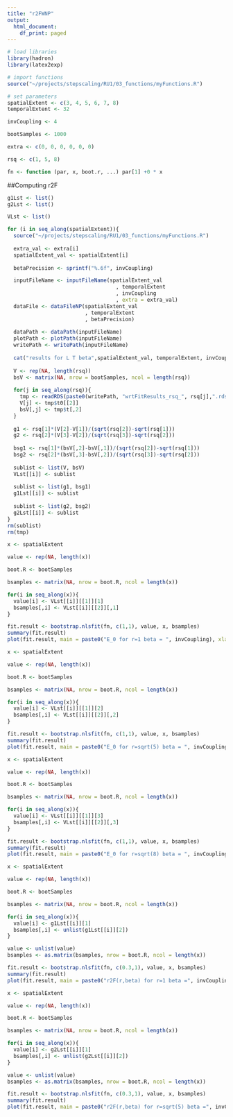 ```yaml
---
title: "r2FWNP"
output:
  html_document:
    df_print: paged
---
```

```r
# load libraries
library(hadron)
library(latex2exp)

# import functions
source("~/projects/stepscaling/RU1/03_functions/myFunctions.R")

# set parameters
spatialExtent <- c(3, 4, 5, 6, 7, 8)
temporalExtent <- 32

invCoupling <- 4

bootSamples <- 1000

extra <- c(0, 0, 0, 0, 0, 0)

rsq <- c(1, 5, 8)

fn <- function (par, x, boot.r, ...) par[1] +0 * x
```


##Computing r2F

```r
g1Lst <- list()
g2Lst <- list()

VLst <- list()

for (i in seq_along(spatialExtent)){
  source("~/projects/stepscaling/RU1/03_functions/myFunctions.R")
  
  extra_val <- extra[i]
  spatialExtent_val <- spatialExtent[i]
  
  betaPrecision <- sprintf("%.6f", invCoupling)

  inputFileName <- inputFileName(spatialExtent_val
                                   , temporalExtent
                                   , invCoupling
                                   , extra = extra_val)
  dataFile <- dataFileNP(spatialExtent_val
                         , temporalExtent
                         , betaPrecision)
  
  dataPath <- dataPath(inputFileName)
  plotPath <- plotPath(inputFileName)
  writePath <- writePath(inputFileName)
  
  cat("results for L T beta",spatialExtent_val, temporalExtent, invCoupling, "\n" )
  
  V <- rep(NA, length(rsq))
  bsV <- matrix(NA, nrow = bootSamples, ncol = length(rsq))
  
  for(j in seq_along(rsq)){
    tmp <- readRDS(paste0(writePath, "wrtFitResults_rsq_", rsq[j],".rds"))
    V[j] <- tmp$t0[[2]]
    bsV[,j] <- tmp$t[,2]
  }
  
  g1 <- rsq[1]*(V[2]-V[1])/(sqrt(rsq[2])-sqrt(rsq[1]))
  g2 <- rsq[2]*(V[3]-V[2])/(sqrt(rsq[3])-sqrt(rsq[2]))
  
  bsg1 <- rsq[1]*(bsV[,2]-bsV[,1])/(sqrt(rsq[2])-sqrt(rsq[1]))
  bsg2 <- rsq[2]*(bsV[,3]-bsV[,2])/(sqrt(rsq[3])-sqrt(rsq[2]))
  
  sublist <- list(V, bsV)
  VLst[[i]] <- sublist
  
  sublist <- list(g1, bsg1)
  g1Lst[[i]] <- sublist 
  
  sublist <- list(g2, bsg2)
  g2Lst[[i]] <- sublist
}
rm(sublist)
rm(tmp)
```

```r
x <- spatialExtent

value <- rep(NA, length(x))

boot.R <- bootSamples

bsamples <- matrix(NA, nrow = boot.R, ncol = length(x))

for(i in seq_along(x)){
  value[i] <- VLst[[i]][[1]][1]
  bsamples[,i] <- VLst[[i]][[2]][,1]
}

fit.result <- bootstrap.nlsfit(fn, c(1,1), value, x, bsamples)
summary(fit.result)
plot(fit.result, main = paste0("E_0 for r=1 beta = ", invCoupling), xlab = "L/a", ylab = "E_0")
```

```r
x <- spatialExtent

value <- rep(NA, length(x))

boot.R <- bootSamples

bsamples <- matrix(NA, nrow = boot.R, ncol = length(x))

for(i in seq_along(x)){
  value[i] <- VLst[[i]][[1]][2]
  bsamples[,i] <- VLst[[i]][[2]][,2]
}

fit.result <- bootstrap.nlsfit(fn, c(1,1), value, x, bsamples)
summary(fit.result)
plot(fit.result, main = paste0("E_0 for r=sqrt(5) beta = ", invCoupling), xlab = "L/a", ylab = "E_0")
```



```r
x <- spatialExtent

value <- rep(NA, length(x))

boot.R <- bootSamples

bsamples <- matrix(NA, nrow = boot.R, ncol = length(x))

for(i in seq_along(x)){
  value[i] <- VLst[[i]][[1]][3]
  bsamples[,i] <- VLst[[i]][[2]][,3]
}

fit.result <- bootstrap.nlsfit(fn, c(1,1), value, x, bsamples)
summary(fit.result)
plot(fit.result, main = paste0("E_0 for r=sqrt(8) beta = ", invCoupling), xlab = "L/a", ylab = "E_0")
```



```r
x <- spatialExtent

value <- rep(NA, length(x))

boot.R <- bootSamples

bsamples <- matrix(NA, nrow = boot.R, ncol = length(x))

for(i in seq_along(x)){
  value[i] <- g1Lst[[i]][1]
  bsamples[,i] <- unlist(g1Lst[[i]][2])
}

value <- unlist(value)
bsamples <- as.matrix(bsamples, nrow = boot.R, ncol = length(x))

fit.result <- bootstrap.nlsfit(fn, c(0.3,1), value, x, bsamples)
summary(fit.result)
plot(fit.result, main = paste0("r2F(r,beta) for r=1 beta =", invCoupling), xlab = "L/a", ylab = "r2F")
```



```r
x <- spatialExtent

value <- rep(NA, length(x))

boot.R <- bootSamples

bsamples <- matrix(NA, nrow = boot.R, ncol = length(x))

for(i in seq_along(x)){
  value[i] <- g2Lst[[i]][1]
  bsamples[,i] <- unlist(g2Lst[[i]][2])
}

value <- unlist(value)
bsamples <- as.matrix(bsamples, nrow = boot.R, ncol = length(x))

fit.result <- bootstrap.nlsfit(fn, c(0.3,1), value, x, bsamples)
summary(fit.result)
plot(fit.result, main = paste0("r2F(r,beta) for r=sqrt(5) beta =", invCoupling), xlab = "L/a", ylab = "r2F")
```
